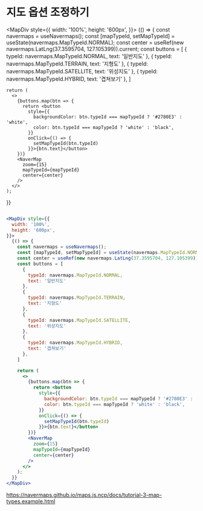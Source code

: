 
# 지도 옵션 조정하기

<MapDiv style={{
  width: '100%',
  height: '600px',
}}>
  {() => {
    const navermaps = useNavermaps();
    const [mapTypeId, setMapTypeId] = useState(navermaps.MapTypeId.NORMAL);
    const center = useRef(new navermaps.LatLng(37.3595704, 127.105399)).current;
    const buttons = [
      { 
        typeId: navermaps.MapTypeId.NORMAL,
        text: '일반지도' 
      },
      { 
        typeId: navermaps.MapTypeId.TERRAIN,
        text: '지형도' 
      },
      { 
        typeId: navermaps.MapTypeId.SATELLITE,
        text: '위성지도' 
      },
      { 
        typeId: navermaps.MapTypeId.HYBRID,
        text: '겹쳐보기' 
      },
    ]

    return (
      <>
        {buttons.map(btn => {
          return <button
            style={{
              backgroundColor: btn.typeId === mapTypeId ? '#2780E3' : 'white',
              color: btn.typeId === mapTypeId ? 'white' : 'black',
            }}
            onClick={() => {
              setMapTypeId(btn.typeId)
            }}>{btn.text}</button>
        })}
        <NaverMap 
          zoom={15}
          mapTypeId={mapTypeId}
          center={center}
        />
      </>
    );
  }}
</MapDiv>

``` jsx

<MapDiv style={{
  width: '100%',
  height: '600px',
}}>
  {() => {
    const navermaps = useNavermaps();
    const [mapTypeId, setMapTypeId] = useState(navermaps.MapTypeId.NORMAL);
    const center = useRef(new navermaps.LatLng(37.3595704, 127.105399)).current;
    const buttons = [
      { 
        typeId: navermaps.MapTypeId.NORMAL,
        text: '일반지도' 
      },
      { 
        typeId: navermaps.MapTypeId.TERRAIN,
        text: '지형도' 
      },
      { 
        typeId: navermaps.MapTypeId.SATELLITE,
        text: '위성지도' 
      },
      { 
        typeId: navermaps.MapTypeId.HYBRID,
        text: '겹쳐보기' 
      },
    ]

    return (
      <>
        {buttons.map(btn => {
          return <button
            style={{
              backgroundColor: btn.typeId === mapTypeId ? '#2780E3' : 'white',
              color: btn.typeId === mapTypeId ? 'white' : 'black',
            }}
            onClick={() => {
              setMapTypeId(btn.typeId)
            }}>{btn.text}</button>
        })}
        <NaverMap 
          zoom={15}
          mapTypeId={mapTypeId}
          center={center}
        />
      </>
    );
  }}
</MapDiv>
```

https://navermaps.github.io/maps.js.ncp/docs/tutorial-3-map-types.example.html
